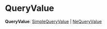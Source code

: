 
# QueryValue

 **QueryValue**: [SimpleQueryValue](../types.DmlTypes.SimpleQueryValue/page.mdx) \| [NeQueryValue](../types.DmlTypes.NeQueryValue/page.mdx)
